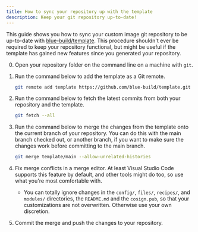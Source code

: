 ```yaml
---
title: How to sync your repository up with the template
description: Keep your git repository up-to-date!
---
```


This guide shows you how to sync your custom image git repository to be up-to-date with [blue-build/template](https://github.com/blue-build/template/). This procedure shouldn't ever be required to keep your repository functional, but might be useful if the template has gained new features since you generated your repository.

0. Open your repository folder on the command line on a machine with `git`.
1. Run the command below to add the template as a Git remote.

    ```bash
    git remote add template https://github.com/blue-build/template.git
    ```

2. Run the command below to fetch the latest commits from both your repository and the template.

    ```bash
    git fetch --all
    ```

3. Run the command below to merge the changes from the template onto the current branch of your repository. You can do this with the main branch checked out, or another branch, if you want to make sure the changes work before committing to the main branch.

    ```bash
    git merge template/main --allow-unrelated-histories
    ```

4. Fix merge conflicts in a merge editor. At least Visual Studio Code supports this feature by default, and other tools might do too, so use what you're most comfortable with.

    - You can totally ignore changes in the `config/`, `files/`, `recipes/`, and `modules/` directories, the `README.md` and the `cosign.pub`, so that your customizations are not overwritten. Otherwise use your own discretion.

5. Commit the merge and push the changes to your repository.
